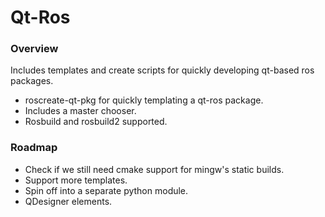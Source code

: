 = Qt-Ros =

=== Overview ===

Includes templates and create scripts for quickly developing qt-based ros packages.

* roscreate-qt-pkg for quickly templating a qt-ros package.
* Includes a master chooser.
* Rosbuild and rosbuild2 supported.

=== Roadmap ===

* Check if we still need cmake support for mingw's static builds.
* Support more templates.
* Spin off into a separate python module.
* QDesigner elements.

